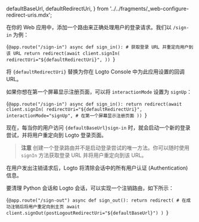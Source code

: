 
  defaultBaseUrl,
  defaultRedirectUri,
} from '../../fragments/_web-configure-redirect-uris.mdx';

在你的 Web 应用中，添加一个路由来正确处理用户的登录请求。我们以 `/sign-in` 为例：

<CodeBlock language="python" title="flask.py">{`@app.route("/sign-in")
async def sign_in():
    # 获取登录 URL 并重定向用户到该 URL
    return redirect(await client.signIn(
        redirectUri="${defaultRedirectUri}",
    ))
`}</CodeBlock>

将 <code>{defaultRedirectUri}</code> 替换为你在 Logto Console 中为此应用设置的回调 URL。

如果你想在第一个屏幕显示注册页面，可以将 `interactionMode` 设置为 `signUp`：

<CodeBlock language="python" title="flask.py">{`@app.route("/sign-in")
async def sign_in():
    return redirect(await client.signIn(
        redirectUri="${defaultRedirectUri}",
        interactionMode="signUp", # 在第一个屏幕显示注册页面
    ))
`}</CodeBlock>

现在，每当你的用户访问 <code>{defaultBaseUrl}sign-in</code> 时，就会启动一个新的登录尝试，并将用户重定向到 Logto 登录页面。

> **注意**
> 创建一个登录路由并不是启动登录尝试的唯一方法。你可以随时使用 `signIn` 方法获取登录 URL 并将用户重定向到该 URL。

在用户发出注销请求后，Logto 将清除会话中的所有用户认证 (Authentication) 信息。

要清理 Python 会话和 Logto 会话，可以实现一个注销路由，如下所示：

<CodeBlock language="python" title="flask.py">{`@app.route("/sign-out")
async def sign_out():
    return redirect(
        # 在成功注销后将用户重定向到主页
        await client.signOut(postLogoutRedirectUri="${defaultBaseUrl}")
    )
`}</CodeBlock>
